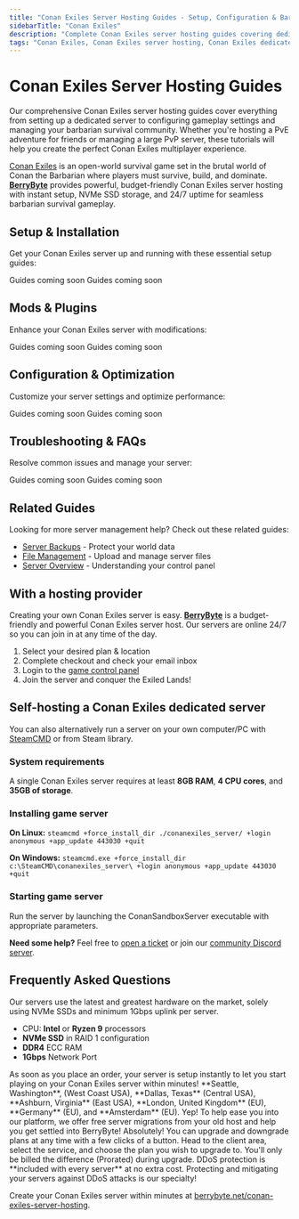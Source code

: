 ```yaml
---
title: "Conan Exiles Server Hosting Guides - Setup, Configuration & Barbarian Management"
sidebarTitle: "Conan Exiles"
description: "Complete Conan Exiles server hosting guides covering dedicated server setup, configuration settings, mod management, and troubleshooting for the barbarian survival game."
tags: "Conan Exiles, Conan Exiles server hosting, Conan Exiles dedicated server, Conan Exiles multiplayer, barbarian survival"
---
```


# Conan Exiles Server Hosting Guides

Our comprehensive Conan Exiles server hosting guides cover everything from setting up a dedicated server to configuring gameplay settings and managing your barbarian survival community. Whether you're hosting a PvE adventure for friends or managing a large PvP server, these tutorials will help you create the perfect Conan Exiles multiplayer experience.

[Conan Exiles](https://store.steampowered.com/app/440900/Conan_Exiles/) is an open-world survival game set in the brutal world of Conan the Barbarian where players must survive, build, and dominate. **[BerryByte](https://berrybyte.net/conan-exiles-server-hosting)** provides powerful, budget-friendly Conan Exiles server hosting with instant setup, NVMe SSD storage, and 24/7 uptime for seamless barbarian survival gameplay.

## Setup & Installation

Get your Conan Exiles server up and running with these essential setup guides:

<CardGroup cols={2}>
  <Card title="Server Setup" href="#" icon="server">
    Guides coming soon
  </Card>
  <Card title="Join Your Server" href="#" icon="users">
    Guides coming soon
  </Card>
</CardGroup>

## Mods & Plugins

Enhance your Conan Exiles server with modifications:

<CardGroup cols={2}>
  <Card title="Installing Mods" href="#" icon="puzzle-piece">
    Guides coming soon
  </Card>
  <Card title="Popular Barbarian Mods" href="#" icon="sword">
    Guides coming soon
  </Card>
</CardGroup>

## Configuration & Optimization

Customize your server settings and optimize performance:

<CardGroup cols={2}>
  <Card title="Server Configuration" href="#" icon="settings">
    Guides coming soon
  </Card>
  <Card title="Performance Optimization" href="#" icon="gauge">
    Guides coming soon
  </Card>
</CardGroup>

## Troubleshooting & FAQs

Resolve common issues and manage your server:

<CardGroup cols={2}>
  <Card title="Admin Commands" href="#" icon="terminal">
    Guides coming soon
  </Card>
  <Card title="Common Server Issues" href="#" icon="wrench">
    Guides coming soon
  </Card>
</CardGroup>

## Related Guides

Looking for more server management help? Check out these related guides:

- [Server Backups](/panel/backups) - Protect your world data
- [File Management](/panel/importing-files) - Upload and manage server files
- [Server Overview](/panel/overview) - Understanding your control panel

## With a hosting provider
Creating your own Conan Exiles server is easy. **[BerryByte](https://berrybyte.net/conan-exiles-server-hosting)** is a budget-friendly and powerful Conan Exiles server host. Our servers are online 24/7 so you can join in at any time of the day.

1. Select your desired plan & location
2. Complete checkout and check your email inbox
3. Login to the [game control panel](https://game.berrybyte.net)
4. Join the server and conquer the Exiled Lands!

## Self-hosting a Conan Exiles dedicated server

You can also alternatively run a server on your own computer/PC with [SteamCMD](https://developer.valvesoftware.com/wiki/SteamCMD) or from Steam library.

### System requirements

A single Conan Exiles server requires at least **8GB RAM**, **4 CPU cores**, and **35GB of storage**.

### Installing game server

**On Linux:**
`steamcmd +force_install_dir ./conanexiles_server/ +login anonymous +app_update 443030 +quit`

**On Windows:**
`steamcmd.exe +force_install_dir c:\SteamCMD\conanexiles_server\ +login anonymous +app_update 443030 +quit`

### Starting game server

Run the server by launching the ConanSandboxServer executable with appropriate parameters.

**Need some help?** Feel free to [open a ticket](https://berrybyte.net/support) or join our [community Discord server](https://berrybyte.net/discord).

## Frequently Asked Questions

<AccordionGroup>

<Accordion title="What are the specs on the servers?">
Our servers use the latest and greatest hardware on the market, solely using NVMe SSDs and minimum 1Gbps uplink per server.

- CPU: **Intel** or **Ryzen 9** processors
- **NVMe SSD** in RAID 1 configuration
- **DDR4** ECC RAM
- **1Gbps** Network Port
</Accordion>

<Accordion title="How long does setup take?">
As soon as you place an order, your server is setup instantly to let you start playing on your Conan Exiles server within minutes!
</Accordion>

<Accordion title="What locations are the servers in?">
**Seattle, Washington**, (West Coast USA), **Dallas, Texas** (Central USA), **Ashburn, Virginia** (East USA), **London, United Kingdom** (EU), **Germany** (EU), and **Amsterdam** (EU).
</Accordion>

<Accordion title="Can I migrate my existing server to BerryByte?">
Yep! To help ease you into our platform, we offer free server migrations from your old host and help you get settled into BerryByte!
</Accordion>

<Accordion title="Can I upgrade/downgrade my server later on?">
Absolutely! You can upgrade and downgrade plans at any time with a few clicks of a button. Head to the client area, select the service, and choose the plan you wish to upgrade to. You'll only be billed the difference (Prorated) during upgrade.
</Accordion>

<Accordion title="Are the servers DDoS protected?">
DDoS protection is **included with every server** at no extra cost. Protecting and mitigating your servers against DDoS attacks is our specialty!
</Accordion>

</AccordionGroup>

Create your Conan Exiles server within minutes at [berrybyte.net/conan-exiles-server-hosting](https://berrybyte.net/conan-exiles-server-hosting).